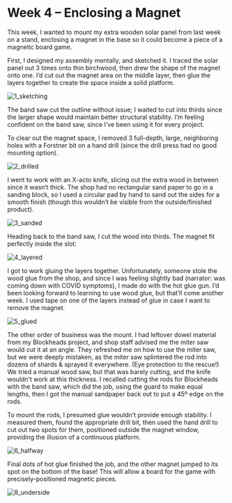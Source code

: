 # Week 4 – Enclosing a Magnet

This week, I wanted to mount my extra wooden solar panel from last week on a stand, enclosing a magnet in the base so it could become a piece of a magnetic board game.

First, I designed my assembly mentally, and sketched it. I traced the solar panel out 3 times onto thin birchwood, then drew the shape of the magnet onto one. I’d cut out the magnet area on the middle layer, then glue the layers together to create the space inside a solid platform.

![1_sketching](https://cloud-njiereckz-lachlanjc.vercel.app/1_sketching.jpeg)

The band saw cut the outline without issue; I waited to cut into thirds since the larger shape would maintain better structural stability. I’m feeling confident on the band saw, since I’ve been using it for every project.

To clear out the magnet space, I removed 3 full-depth, large, neighboring holes with a Forstner bit on a hand drill (since the drill press had no good mounting option).

![2_drilled](https://cloud-njiereckz-lachlanjc.vercel.app/2_drilled.jpeg)

I went to work with an X-acto knife, slicing out the extra wood in between since it wasn’t thick. The shop had no rectangular sand paper to go in a sanding block, so I used a circular pad by hand to sand out the sides for a smooth finish (though this wouldn’t be visible from the outside/finished product).

![3_sanded](https://cloud-njiereckz-lachlanjc.vercel.app/3_sanded.jpeg)

Heading back to the band saw, I cut the wood into thirds. The magnet fit perfectly inside the slot:

![4_layered](https://cloud-njiereckz-lachlanjc.vercel.app/4_layered.jpeg)

I got to work gluing the layers together. Unfortunately, someone stole the wood glue from the shop, and since I was feeling slightly bad (narrator: was coming down with COVID symptoms), I made do with the hot glue gun. I’d been looking forward to learning to use wood glue, but that’ll come another week. I used tape on one of the layers instead of glue in case I want to remove the magnet.

![5_glued](https://cloud-njiereckz-lachlanjc.vercel.app/5_glued.jpeg)

The other order of business was the mount. I had leftover dowel material from my Blockheads project, and shop staff advised me the miter saw would cut it at an angle. They refreshed me on how to use the miter saw, but we were deeply mistaken, as the miter saw splintered the rod into dozens of shards & sprayed it everywhere. (Eye protection to the rescue!) We tried a manual wood saw, but that was barely cutting, and the knife wouldn’t work at this thickness. I recalled cutting the rods for Blockheads with the band saw, which did the job, using the guard to make equal lengths, then I got the manual sandpaper back out to put a 45º edge on the rods.

To mount the rods, I presumed glue wouldn’t provide enough stability. I measured them, found the appropriate drill bit, then used the hand drill to cut out two spots for them, positioned outside the magnet window, providing the illusion of a continuous platform.

![6_halfway](https://cloud-njiereckz-lachlanjc.vercel.app/6_halfway.jpeg)

Final dots of hot glue finished the job, and the other magnet jumped to its spot on the bottom of the base! This will allow a board for the game with precisely-positioned magnetic pieces.

![8_underside](https://cloud-njiereckz-lachlanjc.vercel.app/8_underside.jpeg)
